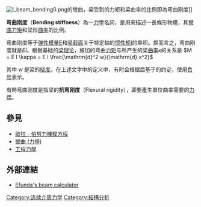 [[File:I_beam_bending0.png|thumb]]的彎曲，梁受到的力矩和梁曲率的比例即為弯曲刚度]]

'''弯曲刚度'''（'''Bending stiffness'''）為一[[力學|力學]]名詞，是用來描述一長條形物體，其[[彎曲_(力學)|彎曲]][[力矩|力矩]]和梁形[[曲率|曲率]]的比例。

弯曲刚度等于[[弹性模量|弹性模量]]E和[[梁_(結構)|梁]][[截面_(幾何)|截面]]关于特定轴的[[惯性矩|惯性矩]]I的乘积。换而言之，弯曲刚度就是<math>EI</math>。根据基础的[[梁理论|梁理论]]，施加的弯曲[[力矩|力矩]]与所产生的梁[[曲率|曲率]]<math>\kappa</math>的关系是
<math>M = E I \kappa = E I \frac{\mathrm{d}^2 w}{\mathrm{d} x^2}</math>

其中 <math>w</math> 是梁的[[挠度|挠度]]。在上述文字中的定义中，有时会根据后基于的约定，使用[[负号|负号]]表示。

有時弯曲刚度是指梁的'''抗弯刚度'''（Flexural rigidity），即要產生單位曲率需要的[[力偶|力偶]]。

==參見==
* [[歐拉﹣伯努力棟樑方程|歐拉﹣伯努力棟樑方程]]
* [[彎曲_(力學)|彎曲 (力學)]]
* [[工程力學|工程力學]]

==外部連結==
* [http://www.efunda.com/formulae/solid_mechanics/beams/theory.cfm Efunda's beam calculator] {{Wayback|url=http://www.efunda.com/formulae/solid_mechanics/beams/theory.cfm |date=20220407024739 }}

[[Category:连续介质力学|Category:连续介质力学]]
[[Category:結構分析|Category:結構分析]]